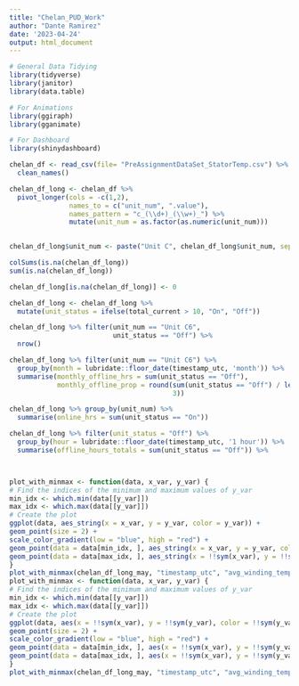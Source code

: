 ```yaml
---
title: "Chelan_PUD_Work"
author: "Dante Ramirez"
date: '2023-04-24'
output: html_document
---
```


```r

# General Data Tidying
library(tidyverse)
library(janitor)
library(data.table)

# For Animations
library(ggiraph)
library(gganimate)

# For Dashboard
library(shinydashboard)

chelan_df <- read_csv(file= "PreAssignmentDataSet_StatorTemp.csv") %>%
  clean_names()

```

```r

chelan_df_long <- chelan_df %>%
  pivot_longer(cols = -c(1,2), 
               names_to = c("unit_num", ".value"), 
               names_pattern = "c_(\\d+)_(\\w+)_") %>%
               mutate(unit_num = as.factor(as.numeric(unit_num)))
              

chelan_df_long$unit_num <- paste("Unit C", chelan_df_long$unit_num, sep = "")

colSums(is.na(chelan_df_long))
sum(is.na(chelan_df_long))

chelan_df_long[is.na(chelan_df_long)] <- 0

chelan_df_long <- chelan_df_long %>%
  mutate(unit_status = ifelse(total_current > 10, "On", "Off"))

```

```r

chelan_df_long %>% filter(unit_num == "Unit C6",
                          unit_status == "Off") %>%
  nrow()

```

```r

chelan_df_long %>% filter(unit_num == "Unit C6") %>% 
  group_by(month = lubridate::floor_date(timestamp_utc, 'month')) %>%
  summarise(monthly_offline_hrs = sum(unit_status == "Off"),
            monthly_offline_prop = round(sum(unit_status == "Off") / length(unit_status),
                                         3))

```

```r

chelan_df_long %>% group_by(unit_num) %>%
  summarise(online_hrs = sum(unit_status == "On"))

```

```r

chelan_df_long %>% filter(unit_status = "Off") %>%
  group_by(hour = lubridate::floor_date(timestamp_utc, '1 hour')) %>%
  summarise(offline_hours_totals = sum(unit_status == "Off")) %>%
```

```r



```

```r



```

```r

plot_with_minmax <- function(data, x_var, y_var) {
# Find the indices of the minimum and maximum values of y_var
min_idx <- which.min(data[[y_var]])
max_idx <- which.max(data[[y_var]])
# Create the plot
ggplot(data, aes_string(x = x_var, y = y_var, color = y_var)) +
geom_point(size = 2) +
scale_color_gradient(low = "blue", high = "red") +
geom_point(data = data[min_idx, ], aes_string(x = x_var, y = y_var, color = "green", size = 4)) +
geom_point(data = data[max_idx, ], aes_string(x = !!sym(x_var), y = !!sym(y_var)), color = "purple", size = 4)
}
plot_with_minmax(chelan_df_long_may, "timestamp_utc", "avg_winding_temp_c")
plot_with_minmax <- function(data, x_var, y_var) {
# Find the indices of the minimum and maximum values of y_var
min_idx <- which.min(data[[y_var]])
max_idx <- which.max(data[[y_var]])
# Create the plot
ggplot(data, aes(x = !!sym(x_var), y = !!sym(y_var), color = !!sym(y_var))) +
geom_point(size = 2) +
scale_color_gradient(low = "blue", high = "red") +
geom_point(data = data[min_idx, ], aes(x = !!sym(x_var), y = !!sym(y_var)), color = "green", size = 4) +
geom_point(data = data[max_idx, ], aes(x = !!sym(x_var), y = !!sym(y_var)), color = "purple", size = 4)
}
plot_with_minmax(chelan_df_long_may, "timestamp_utc", "avg_winding_temp_c")


```